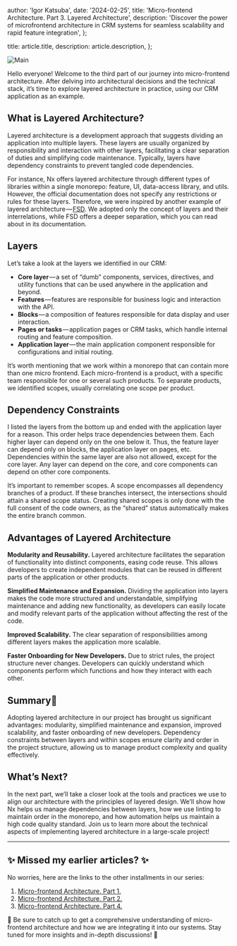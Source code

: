 
  author: 'Igor Katsuba',
  date: '2024-02-25',
  title: 'Micro-frontend Architecture. Part 3. Layered Architecture',
  description:
    'Discover the power of microfrontend architecture in CRM systems for seamless scalability and rapid feature integration',
};

  title: article.title,
  description: article.description,
};


<Image src={mainImage} alt="Main" />

Hello everyone! Welcome to the third part of our journey into micro-frontend architecture. After delving into architectural decisions and the technical stack, it’s time to explore layered architecture in practice, using our CRM application as an example.

## **What is Layered Architecture?**

Layered architecture is a development approach that suggests dividing an application into multiple layers. These layers are usually organized by responsibility and interaction with other layers, facilitating a clear separation of duties and simplifying code maintenance. Typically, layers have dependency constraints to prevent tangled code dependencies.

For instance, Nx offers layered architecture through different types of libraries within a single monorepo: feature, UI, data-access library, and utils. However, the official documentation does not specify any restrictions or rules for these layers. Therefore, we were inspired by another example of layered architecture — [FSD](https://feature-sliced.design/). We adopted only the concept of layers and their interrelations, while FSD offers a deeper separation, which you can read about in its documentation.

## **Layers**

Let’s take a look at the layers we identified in our CRM:

- **Core layer** — a set of “dumb” components, services, directives, and utility functions that can be used anywhere in the application and beyond.
- **Features** — features are responsible for business logic and interaction with the API.
- **Blocks** — a composition of features responsible for data display and user interaction.
- **Pages or tasks** — application pages or CRM tasks, which handle internal routing and feature composition.
- **Application layer** — the main application component responsible for configurations and initial routing.

It’s worth mentioning that we work within a monorepo that can contain more than one micro frontend. Each micro-frontend is a product, with a specific team responsible for one or several such products. To separate products, we identified scopes, usually correlating one scope per product.

## **Dependency Constraints**

I listed the layers from the bottom up and ended with the application layer for a reason. This order helps trace dependencies between them. Each higher layer can depend only on the one below it. Thus, the feature layer can depend only on blocks, the application layer on pages, etc. Dependencies within the same layer are also not allowed, except for the core layer. Any layer can depend on the core, and core components can depend on other core components.

It’s important to remember scopes. A scope encompasses all dependency branches of a product. If these branches intersect, the intersections should attain a shared scope status. Creating shared scopes is only done with the full consent of the code owners, as the “shared” status automatically makes the entire branch common.

## **Advantages of Layered Architecture**

**Modularity and Reusability.** Layered architecture facilitates the separation of functionality into distinct components, easing code reuse. This allows developers to create independent modules that can be reused in different parts of the application or other products.

**Simplified Maintenance and Expansion.** Dividing the application into layers makes the code more structured and understandable, simplifying maintenance and adding new functionality, as developers can easily locate and modify relevant parts of the application without affecting the rest of the code.

**Improved Scalability.** The clear separation of responsibilities among different layers makes the application more scalable.

**Faster Onboarding for New Developers.** Due to strict rules, the project structure never changes. Developers can quickly understand which components perform which functions and how they interact with each other.

## **Summary**🌟

Adopting layered architecture in our project has brought us significant advantages: modularity, simplified maintenance and expansion, improved scalability, and faster onboarding of new developers. Dependency constraints between layers and within scopes ensure clarity and order in the project structure, allowing us to manage product complexity and quality effectively.

## **What’s Next?**

In the next part, we’ll take a closer look at the tools and practices we use to align our architecture with the principles of layered design. We’ll show how Nx helps us manage dependencies between layers, how we use linting to maintain order in the monorepo, and how automation helps us maintain a high code quality standard. Join us to learn more about the technical aspects of implementing layered architecture in a large-scale project!

---

## ✨ Missed my earlier articles? ✨

No worries, here are the links to the other installments in our series:

1. [Micro-frontend Architecture. Part 1.](./micro-frontend-architecture-part-1)
2. [Micro-frontend Architecture. Part 2.](./micro-frontend-architecture-part-2)
3. [Micro-frontend Architecture. Part 4.](./micro-frontend-architecture-part-4)

🔗 Be sure to catch up to get a comprehensive understanding of micro-frontend architecture and how we are integrating it into our systems. Stay tuned for more insights and in-depth discussions! 🚀
